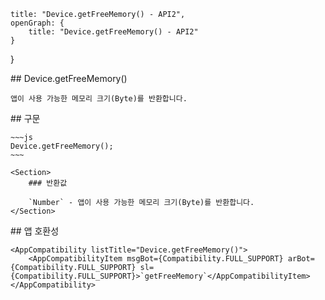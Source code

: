 
    title: "Device.getFreeMemory() - API2",
    openGraph: {
        title: "Device.getFreeMemory() - API2"
    }
}

<Section>
    ## Device.getFreeMemory()

    앱이 사용 가능한 메모리 크기(Byte)를 반환합니다.
</Section>
<Section>
    ## 구문

    ~~~js
    Device.getFreeMemory();
    ~~~

    <Section>
        ### 반환값

        `Number` - 앱이 사용 가능한 메모리 크기(Byte)를 반환합니다.
    </Section>
</Section>
<Section>
    ## 앱 호환성

    <AppCompatibility listTitle="Device.getFreeMemory()">
        <AppCompatibilityItem msgBot={Compatibility.FULL_SUPPORT} arBot={Compatibility.FULL_SUPPORT} sl={Compatibility.FULL_SUPPORT}>`getFreeMemory`</AppCompatibilityItem>
    </AppCompatibility>
</Section>